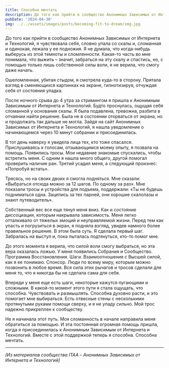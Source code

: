 ```yaml
---
title: Способна мечтать
description: До того как прийти в сообщество Анонимных Зависимых от Интернета и Технологий, я чувствовала себя, словно упала со скалы и, сломанная и одинокая, лежала у ее подножия.
pubDate: '2024-04-30'
img: ../../assets/images/posts/becoming-fit-to-dream/img.jpg
---
```

До того как прийти в сообщество Анонимных Зависимых от Интернета и Технологий, я чувствовала себя, словно упала со скалы и, сломанная и одинокая, лежала у ее подножия. Я не думала, что когда-нибудь выберусь из этой темноты и сломленности. Какая-то часть во мне понимала, что выжить – значит, забраться на эту скалу и спастись, но, с помощью только лишь собственной силы воли, я не верила, что смогу даже начать.

Ошеломленная, убитая стыдом, я смотрела куда-то в сторону. Прятала взгляд в сменяющихся картинках на экране, гипнотизируя, отчуждая себя от состояния упадка.

После ночного срыва до 4 утра за стримингом я пришла к Анонимным Зависимым от Интернета и Технологий. Будто проснулась, ощущая себя сломанной у основания скалы. Я была подавлена, тревожна, разбита в отчаянии найти решение. Была не в состоянии оторваться от экрана, но и продолжать так дальше не могла. Зайдя на сайт Анонимных Зависимых от Интернета и Технологий, я нашла уведомление о начинающемся через 10 минут собрании и присоединилась.

В тот день наверху я увидела лица тех, кто тоже спасался. Прислушиваясь к голосам, отзывающимся моему опыту, я позвала на помощь. Появились тросы. Мои недавние знакомые спускались, чтобы встретить меня. С одним я нашла много общего, другой помогал проверить наличие ран. Третий усадил меня, а следующий произнес: «Попробуй встать».

Трясясь, но на своих двоих я смогла подняться. Мне сказали: «Выбраться отсюда можно за 12 шагов. По одному за раз». Мне показали тросы и устройства для подъема, поддержали: «Ты не будешь подниматься одна. Зацепись за тех парней, они хорошие скалолазы и знают путеводитель».

Собственный вес все еще тянул меня вниз. Как и состояние диссоциации, которым накрывала зависимость. Меня легко отталкивало от тяжелых эмоций и неуправляемой жизни. Перед тем как упасть и погрузиться в экран, я подняла взгляд, увидев намного более правильное решение. В этом была суть. Я сделала первый шаг. Забралась на выступ и, пока пыталась подтянуться, кто-то помог мне.

До этого момента я верила, что силой воли смогу выбраться, но эта вера оказалась ложью. У меня появились Собрания и Сообщество. Программа Восстановления. Шаги. Взаимоотношения с Высшей силой, как я ее понимаю. Спонсор. Люди по всему миру, которым можно позвонить в любое время. Вся сила этих рычагов и тросов сделали для меня то, что я никогда бы не сделала сама для себя.

Впереди у меня еще есть шаги, некоторые кажутся пугающими и сложными. В какой-то момент этого пути я стала ощущать, что способна. Чувствовать и размышлять. Способна духовно расти, и это помогает мне выбираться. Есть отвесные стены с несколькими протянутыми руками помощи сверху, и я не упаду сильно. Мой трос надежно прикреплен к сообществу.

Не я начинала этот путь. Моя сломанность в начале направила меня обратиться за помощью. И эта постоянная огромная помощь пришла, когда я присоединилась к Анонимным Зависимым от Интернета и Технологий. Вместе с этой поддержкой теперь я способна. Способна мечтать.

---

*[Из материалов сообщества ITAA – Анонимных Зависимых от Интернета и Технологий]*